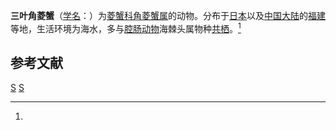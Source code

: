 {{Speciesbox
| taxon = Ceratocarcinus trilobatus
| binomial_authority = (Sakai, 1938)<ref name='id11606'>{{cite web| url =http://www.bioinfo.cn/db05/BjdwSpecies.php?action=view&id=11606| title =三叶角菱蟹| work =《中国动物物种编目数据库》| publisher =中国科学院微生物研究所| author =中国科学院动物研究所| accessdate =2009-04-28| deadurl =yes| archiveurl =https://web.archive.org/web/20160305035700/http://www.bioinfo.cn/db05/BjdwSpecies.php?action=view&id=11606| archivedate =2016-03-05}}</ref>
}}

'''三叶角菱蟹'''（[[学名|学名]]：{{lang|la|''Ceratocarcinus trilobatus''}}）为[[菱蟹科|菱蟹科]][[角菱蟹属|角菱蟹属]]的动物。分布于[[日本|日本]]以及[[中国大陆|中国大陆]]的[[福建|福建]]等地，生活环境为海水，多与[[腔肠动物|腔肠动物]]海棘头属物种[[共栖|共栖]]。<ref name='id11606'/>

== 参考文献 ==
{{reflist}}

{{螃蟹小作品}}

{{Taxonbar}}
[[Category:1938年描述的动物|S]]
[[Category:角菱蟹属|S]]